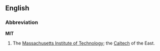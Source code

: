 ==English==

===Abbreviation===
'''MIT'''

# The [[Massachusetts Institute of Technology]]; the [[Caltech]] of the East.